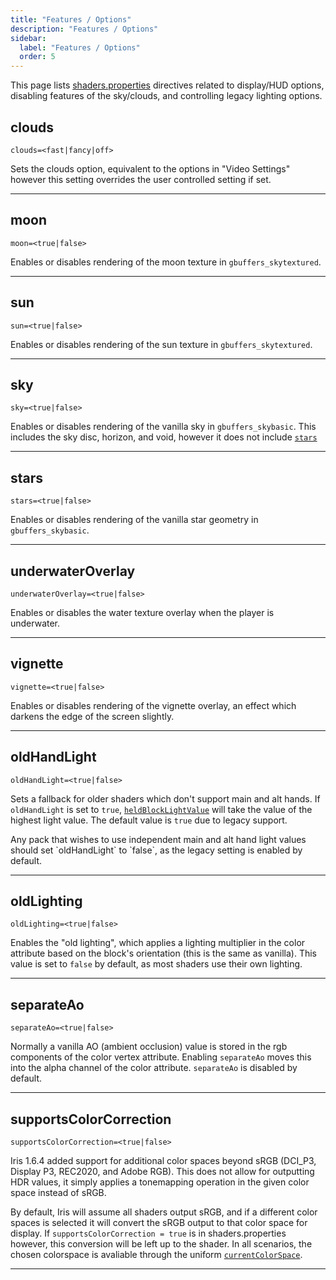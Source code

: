 ```yaml
---
title: "Features / Options"
description: "Features / Options"
sidebar:
  label: "Features / Options"
  order: 5
---
```


This page lists [shaders.properties](/reference/shadersproperties/overview) directives related to display/HUD options, disabling features of the sky/clouds, and controlling legacy lighting options.

## clouds
```properties
clouds=<fast|fancy|off>
```
Sets the clouds option, equivalent to the options in "Video Settings" however this setting overrides the user controlled setting if set.

----------------


## moon
```properties
moon=<true|false>
```
Enables or disables rendering of the moon texture in `gbuffers_skytextured`.

----------------


## sun
```properties
sun=<true|false>
```
Enables or disables rendering of the sun texture in `gbuffers_skytextured`.

----------------


## sky <Badge text="Iris Beta 1.8 Exclusive" variant="note" size="medium" />
```properties
sky=<true|false>
```
Enables or disables rendering of the vanilla sky in `gbuffers_skybasic`. This includes the sky disc, horizon, and void, however it does not include [`stars`](/reference/shadersproperties/features#stars)

----------------


## stars <Badge text="Iris Beta 1.8 Exclusive" variant="note" size="medium" />
```properties
stars=<true|false>
```
Enables or disables rendering of the vanilla star geometry in `gbuffers_skybasic`.

----------------


## underwaterOverlay
```properties
underwaterOverlay=<true|false>
```
Enables or disables the water texture overlay when the player is underwater.

----------------


## vignette
```properties
vignette=<true|false>
```
Enables or disables rendering of the vignette overlay, an effect which darkens the edge of the screen slightly.

----------------


## oldHandLight
```properties
oldHandLight=<true|false>
```
Sets a fallback for older shaders which don't support main and alt hands. If `oldHandLight` is set to `true`, [`heldBlockLightValue`](/reference/uniforms/id#heldblocklightvalue) will take the value of the highest light value. The default value is `true` due to legacy support.

<Aside type="caution">Any pack that wishes to use independent main and alt hand light values should set `oldHandLight` to `false`, as the legacy setting is enabled by default.</Aside>

----------------


## oldLighting
```properties
oldLighting=<true|false>
```
Enables the "old lighting", which applies a lighting multiplier in the color attribute based on the block's orientation (this is the same as vanilla). This value is set to `false` by default, as most shaders use their own lighting.

----------------


## separateAo
```properties
separateAo=<true|false>
```
Normally a vanilla AO (ambient occlusion) value is stored in the rgb components of the color vertex attribute. Enabling `separateAo` moves this into the alpha channel of the color attribute. `separateAo` is disabled by default.

----------------


## supportsColorCorrection <Badge text="Iris Exclusive" variant="tip" size="medium" />
```properties
supportsColorCorrection=<true|false>
```
Iris 1.6.4 added support for additional color spaces beyond sRGB (DCI_P3, Display P3, REC2020, and Adobe RGB). This does not allow for outputting HDR values, it simply applies a tonemapping operation in the given color space instead of sRGB.

By default, Iris will assume all shaders output sRGB, and if a different color spaces is selected it will convert the sRGB output to that color space for display. If `supportsColorCorrection = true` is in shaders.properties however, this conversion will be left up to the shader. In all scenarios, the chosen colorspace is avaliable through the uniform [`currentColorSpace`](/reference/uniforms/system#currentcolorspace).

----------------


